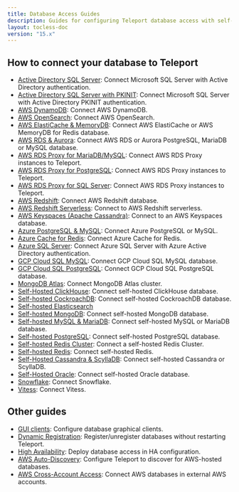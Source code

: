 ```yaml
---
title: Database Access Guides
description: Guides for configuring Teleport database access with self-hosted or cloud-hosted databases.
layout: tocless-doc
version: "15.x"
---
```


## How to connect your database to Teleport

- [Active Directory SQL Server](/docs/database-access/guides/sql-server-ad): Connect Microsoft SQL Server with Active Directory authentication.
- [Active Directory SQL Server with PKINIT](/docs/database-access/guides/sql-server-ad-pkinit): Connect Microsoft SQL Server with Active Directory PKINIT authentication.
- [AWS DynamoDB](/docs/database-access/guides/aws-dynamodb): Connect AWS DynamoDB.
- [AWS OpenSearch](/docs/database-access/guides/aws-opensearch): Connect AWS OpenSearch.
- [AWS ElastiCache & MemoryDB](/docs/database-access/guides/redis-aws): Connect AWS ElastiCache or AWS MemoryDB for Redis database.
- [AWS RDS & Aurora](/docs/database-access/guides/rds): Connect AWS RDS or Aurora PostgreSQL, MariaDB or MySQL database.
- [AWS RDS Proxy for MariaDB/MySQL](/docs/database-access/guides/rds-proxy-mysql): Connect AWS RDS Proxy instances to Teleport.
- [AWS RDS Proxy for PostgreSQL](/docs/database-access/guides/rds-proxy-postgres): Connect AWS RDS Proxy instances to Teleport.
- [AWS RDS Proxy for SQL Server](/docs/database-access/guides/rds-proxy-sqlserver): Connect AWS RDS Proxy instances to Teleport.
- [AWS Redshift](/docs/database-access/guides/postgres-redshift): Connect AWS Redshift database.
- [AWS Redshift Serverless](/docs/database-access/guides/redshift-serverless): Connect to AWS Redshift serverless.
- [AWS Keyspaces (Apache Cassandra)](/docs/database-access/guides/aws-cassandra-keyspaces): Connect to an AWS Keyspaces database.
- [Azure PostgreSQL & MySQL](/docs/database-access/guides/azure-postgres-mysql): Connect Azure PostgreSQL or MySQL.
- [Azure Cache for Redis](/docs/database-access/guides/azure-redis): Connect Azure Cache for Redis.
- [Azure SQL Server](/docs/database-access/guides/azure-sql-server-ad): Connect Azure SQL Server with Azure Active Directory authentication.
- [GCP Cloud SQL MySQL](/docs/database-access/guides/mysql-cloudsql): Connect GCP Cloud SQL MySQL database.
- [GCP Cloud SQL PostgreSQL](/docs/database-access/guides/postgres-cloudsql): Connect GCP Cloud SQL PostgreSQL database.
- [MongoDB Atlas](/docs/database-access/guides/mongodb-atlas): Connect MongoDB Atlas cluster.
- [Self-Hosted ClickHouse](/docs/database-access/guides/clickhouse-self-hosted): Connect self-hosted ClickHouse database.
- [Self-hosted CockroachDB](/docs/database-access/guides/cockroachdb-self-hosted): Connect self-hosted CockroachDB database.
- [Self-hosted Elasticsearch](/docs/database-access/guides/elastic)
- [Self-hosted MongoDB](/docs/database-access/guides/mongodb-self-hosted): Connect self-hosted MongoDB database.
- [Self-hosted MySQL & MariaDB](/docs/database-access/guides/mysql-self-hosted): Connect self-hosted MySQL or MariaDB database.
- [Self-hosted PostgreSQL](/docs/database-access/guides/postgres-self-hosted): Connect self-hosted PostgreSQL database.
- [Self-hosted Redis Cluster](/docs/database-access/guides/redis-cluster): Connect a self-hosted Redis Cluster.
- [Self-hosted Redis](/docs/database-access/guides/redis): Connect self-hosted Redis.
- [Self-Hosted Cassandra & ScyllaDB](/docs/database-access/guides/cassandra-self-hosted): Connect self-hosted Cassandra or ScyllaDB.
- [Self-Hosted Oracle](/docs/database-access/guides/oracle-self-hosted): Connect self-hosted Oracle database.
- [Snowflake](/docs/database-access/guides/snowflake): Connect Snowflake.
- [Vitess](/docs/database-access/guides/vitess): Connect Vitess.

## Other guides

- [GUI clients](/docs/connect-your-client/gui-clients): Configure database graphical clients.
- [Dynamic Registration](/docs/database-access/guides/dynamic-registration): Register/unregister databases without restarting Teleport.
- [High Availability](/docs/database-access/guides/ha): Deploy database access in HA configuration.
- [AWS Auto-Discovery](/docs/database-access/guides/aws-discovery): Configure Teleport to discover for AWS-hosted databases.
- [AWS Cross-Account Access](/docs/database-access/guides/aws-cross-account): Connect AWS databases in external AWS accounts.
